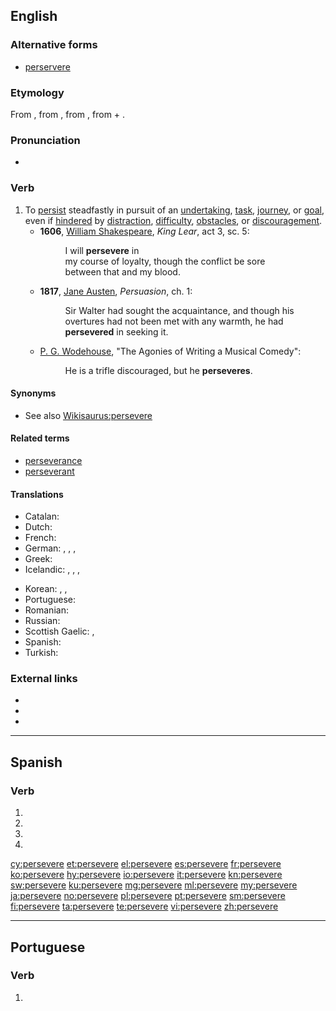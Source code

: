 ==English==

===Alternative forms===
* [[perservere]]

===Etymology===
From {{etyl|fro|en}} {{term|perseverer|lang=fro}}, from {{etyl|la|en}} {{term|perseverare||to continue steadfastly, persist, persevere|lang=la}}, from {{term|perseverus||very strict or earnest|lang=la}}, from {{term|per||through|lang=la}} + {{term|severus||strict, earnest|lang=la}}.

===Pronunciation===
* {{rhymes|ɪə(ɹ)|lang=en}}

===Verb===
{{en-verb|persever}}

# To [[persist]] steadfastly in pursuit of an [[undertaking]], [[task]], [[journey]], or [[goal]], even if [[hinder]]ed by [[distraction]], [[difficulty]], [[obstacle]]s, or [[discouragement]].
#* '''1606''', [[w:William Shakespeare|William Shakespeare]], ''King Lear'', act 3, sc. 5:
#*: I will '''persevere''' in
#*: my course of loyalty, though the conflict be sore
#*: between that and my blood.
#* '''1817''', [[w:Jane Austen|Jane Austen]], ''Persuasion'', ch. 1:
#*: Sir Walter had sought the acquaintance, and though his overtures had not been met with any warmth, he had '''persevered''' in seeking it.
#* {{circa|1918}} [[w:P. G. Wodehouse|P. G. Wodehouse]], "The Agonies of Writing a Musical Comedy":
#*: He is a trifle discouraged, but he '''perseveres'''.

====Synonyms====
* See also [[Wikisaurus:persevere]]

====Related terms====
* [[perseverance]]
* [[perseverant]]

====Translations====
{{trans-top|To persist steadfastly}}
* Catalan: {{t+|ca|perseverar}}
* Dutch: {{t+|nl|handhaven}}
* French: {{t+|fr|persévérer}}
* German: {{t|de|ausdauern}}, {{t|de|ausharren}}, {{t+|de|beharren}}, {{t+|de|durchhalten}}
* Greek: {{t+|el|αντέχω}}
* Icelandic: {{t|is|halda ótrauður áfram}}, {{t|is|seiglast við}}, {{t|is|láta ekki deigan síga}}, {{t|is|láta engan bilbug á sér finna}}
{{trans-mid}}
* Korean: {{t+|ko|견디다|tr=gyeondida}}, {{t+|ko|계속하다|tr=[[繼續]]하다, gyesokada}}, {{t|ko|꿋꿋하다|tr=kkutkkutada}}
* Portuguese: {{t+|pt|perseverar}}
* Romanian: {{t+|ro|persevera}}
* Russian: {{t+|ru|добиваться}}
* Scottish Gaelic: {{t|gd|lean air}}, {{t|gd|cum ri}}
* Spanish: {{t+|es|perseverar}}
* Turkish: {{t+|tr|sebat etmek}}
{{trans-bottom}}

===External links===
* {{R:Webster 1913}}
* {{R:Century 1911}}
* {{R:OneLook}}

----

==Spanish==

===Verb===
{{es-verb-form}}

# {{es-verb form of|ending=ar|mood=imperative|pers=2|formal=yes|number=singular|perseverar}}
# {{es-verb form of|ending=ar|mood=subjunctive|tense=present|pers=1|number=singular|perseverar}}
# {{es-verb form of|ending=ar|mood=subjunctive|tense=present|pers=2|formal=yes|number=singular|perseverar}}
# {{es-verb form of|ending=ar|mood=subjunctive|tense=present|pers=3|number=singular|perseverar}}

[[cy:persevere]]
[[et:persevere]]
[[el:persevere]]
[[es:persevere]]
[[fr:persevere]]
[[ko:persevere]]
[[hy:persevere]]
[[io:persevere]]
[[it:persevere]]
[[kn:persevere]]
[[sw:persevere]]
[[ku:persevere]]
[[mg:persevere]]
[[ml:persevere]]
[[my:persevere]]
[[ja:persevere]]
[[no:persevere]]
[[pl:persevere]]
[[pt:persevere]]
[[sm:persevere]]
[[fi:persevere]]
[[ta:persevere]]
[[te:persevere]]
[[vi:persevere]]
[[zh:persevere]]

----
==Portuguese==

===Verb===
{{pt-verb-form}}
# {{pt-verb-form-of|perseverar}}
{{rfc-auto}}